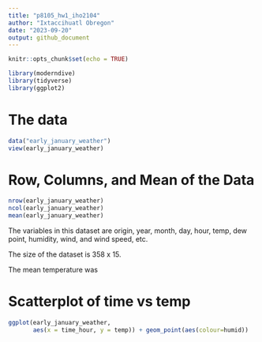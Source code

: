 ```yaml
---
title: "p8105_hw1_iho2104"
author: "Ixtaccihuatl Obregon"
date: "2023-09-20"
output: github_document
---
```


```r
knitr::opts_chunk$set(echo = TRUE)
```

```r
library(moderndive)
library(tidyverse)
library(ggplot2)
```

# The data
```r
data("early_january_weather")
view(early_january_weather)
```
# Row, Columns, and Mean of the Data

```r
nrow(early_january_weather)
ncol(early_january_weather)
mean(early_january_weather)
```

The variables in this dataset are origin, year, month, day, hour, temp, dew point, humidity, wind, and wind speed, etc. 

The size of the dataset is 358 x 15. 

The mean temperature was 

# Scatterplot of time vs temp 
```r
ggplot(early_january_weather, 
       aes(x = time_hour, y = temp)) + geom_point(aes(colour=humid))
```

